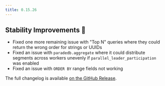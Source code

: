 ```yaml
---
title: 0.15.26
---
```


## Stability Improvements 💪

- Fixed one more remaining issue with "Top N" queries where they could return the wrong order for strings or UUIDs
- Fixed an issue with `paradedb.aggregate` where it could distribute segments across workers unevenly if `parallel_leader_participation` was enabled
- Fixed an issue with `ORDER BY` range fields not working

The full changelog is available [on the GitHub Release](https://github.com/paradedb/paradedb/releases/tag/v0.15.26).
